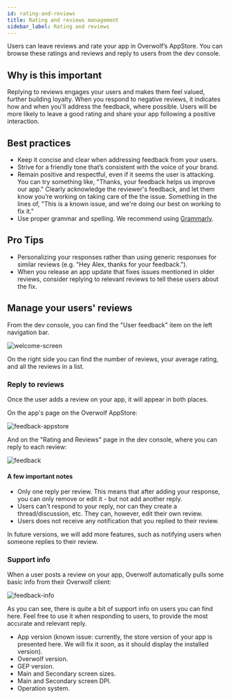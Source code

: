 ```yaml
---
id: rating-and-reviews
title: Rating and reviews management
sidebar_label: Rating and reviews
---
```


Users can leave reviews and rate your app in Overwolf’s AppStore. You can browse these ratings and reviews and reply to users from the dev console.

## Why is this important 

Replying to reviews engages your users and makes them feel valued, further building loyalty. When you respond to negative reviews, it indicates how and when you'll address the feedback, where possible. Users will be more likely to leave a good rating and share your app following a positive interaction.

## Best practices

* Keep it concise and clear when addressing feedback from your users.
* Strive for a friendly tone that’s consistent with the voice of your brand.
* Remain positive and respectful, even if it seems the user is attacking. You can try something like, "Thanks, your feedback helps us improve our app." Clearly acknowledge the reviewer's feedback, and let them know you’re working on taking care of the the issue. Something in the lines of, "This is a known issue, and we're doing our best on working to fix it."
* Use proper grammar and spelling. We recommend using [Grammarly](https://app.grammarly.com/). 

## Pro Tips

* Personalizing your responses rather than using generic responses for similar reviews (e.g. "Hey Alex, thanks for your feedback.").
* When you release an app update that fixes issues mentioned in older reviews, consider replying to relevant reviews to tell these users about the fix.

## Manage your users' reviews

From the dev console, you can find the "User feedback" item on the left navigation bar.

![welcome-screen](../assets/dev-console/rating-and-reviews/main-screen.png)

On the right side you can find the number of reviews, your average rating, and all the reviews in a list.

### Reply to reviews

Once the user adds a review on your app, it will appear in both places.

On the app's page on the Overwolf AppStore:

![feedback-appstore](../assets/dev-console/rating-and-reviews/feedback-appstore.png)

And on the "Rating and Reviews" page in the dev console, where you can reply to each review:

![feedback](../assets/dev-console/rating-and-reviews/feedback.png)

#### A few important notes

* Only one reply per review. This means that after adding your response, you can only remove or edit it - but not add another reply.
* Users can't respond to your reply, nor can they create a thread/discussion, etc. They can, however, edit their own review.
* Users does not receive any notification that you replied to their review. 

In future versions, we will add more features, such as notifying users when someone replies to their review.

### Support info

When a user posts a review on your app, Overwolf automatically pulls some basic info from their Overwolf client:

![feedback-info](../assets/dev-console/rating-and-reviews/feedback-info.png)

As you can see, there is quite a bit of support info on users you can find here. Feel free to use it when responding to users, to provide the most accurate and relevant reply.

* App version (known issue: currently, the store version of your app is presented here. We will fix it soon, as it should display the installed version).
* Overwolf version.
* GEP version.
* Main and Secondary screen sizes.
* Main and Secondary screen DPI.
* Operation system.

